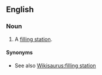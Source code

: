 ==English==
{{wikipedia}}

===Noun===
{{en-noun|head=[[fuel]] [[station]]}}

# A [[filling station]].

====Synonyms====
{{filling station}}
* See also [[Wikisaurus:filling station]]